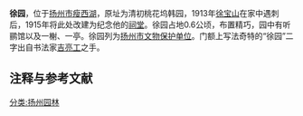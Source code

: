 {{unreferenced|time=2018-09-13T09:57:38+00:00}}
{{文物保护单位
| 级别 = 市县级
| 省名 = 江苏省
| 市/县名 = 扬州市
| 图片 = [[File:Xu_Garden.jpg|250px]]
| 名称 = 徐园
| 编号 = 18（1-3批合并后）
| 分类 = 古建筑
| 时代 = [[清|清]]
| 所在 = [[扬州市|扬州市]][[瘦西湖|瘦西湖]]
| 登录 = 
}}
'''徐园'''，位于[[扬州市|扬州市]][[瘦西湖|瘦西湖]]，原址为清初桃花坞韩园，1913年[[徐宝山|徐宝山]]在家中遇刺后，1915年将此处改建为纪念他的[[祠堂|祠堂]]。徐园占地0.6公顷，布置精巧，园中有听鹂馆以及一榭、一亭。徐园列为[[扬州市文物保护单位|扬州市文物保护单位]]。门额上写法奇特的“徐园”二字出自书法家[[吉亮工|吉亮工]]之手。

== 注释与参考文献 ==
<div class="references-small">
<references />
</div>
[[分类:扬州园林|分类:扬州园林]]